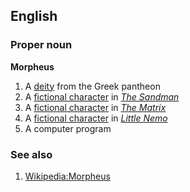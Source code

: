 ==English==

===Proper noun===
'''Morpheus'''

# A [[deity]] from the Greek pantheon
# A [[fictional character]] in ''[[Wikipedia:The Sandman (DC Comics Modern Age)|The Sandman]]''
# A [[fictional character]] in ''[[Wikipedia:The Matrix|The Matrix]]''
# A [[fictional character]] in ''[[Wikipedia:Little Nemo|Little Nemo]]''
# A computer program

===See also===

# [[Wikipedia:Morpheus]]
